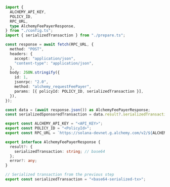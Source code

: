 <CodeBlocks>

```ts twoslash title="example.ts"
import {
  ALCHEMY_API_KEY,
  POLICY_ID,
  RPC_URL,
  type AlchemyFeePayerResponse,
} from "./config.ts";
import { serializedTransaction } from "./prepare.ts";

const response = await fetch(RPC_URL, {
  method: "POST",
  headers: {
    accept: "application/json",
    "content-type": "application/json",
  },
  body: JSON.stringify({
    id: 1,
    jsonrpc: "2.0",
    method: "alchemy_requestFeePayer",
    params: [{ policyId: POLICY_ID, serializedTransaction }],
  }),
});

const data = (await response.json()) as AlchemyFeePayerResponse;
const serializedSponsoredTransaction = data.result?.serializedTransaction;
```

```ts twoslash title="config.ts"
export const ALCHEMY_API_KEY = "<API_KEY>";
export const POLICY_ID = "<PolicyId>";
export const RPC_URL = `https://solana-devnet.g.alchemy.com/v2/${ALCHEMY_API_KEY}`;

export interface AlchemyFeePayerResponse {
  result?: {
    serializedTransaction: string; // base64
  };
  error?: any;
}
```

```ts twoslash title="prepare.ts"
// Serialized transaction from the previous step
export const serializedTransaction = "<base64-serialized-tx>";
```

</CodeBlocks>
